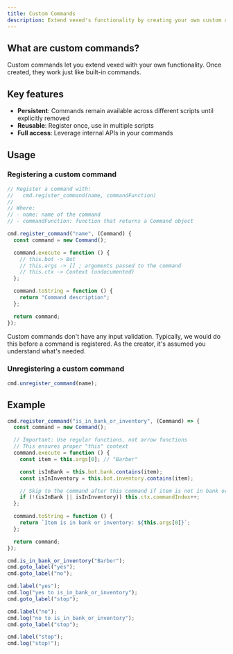 ```yaml
---
title: Custom Commands
description: Extend vexed's functionality by creating your own custom commands
---
```



## What are custom commands?

Custom commands let you extend vexed with your own functionality. Once created, they work just like built-in commands.

## Key features

- **Persistent**: Commands remain available across different scripts until explicitly removed
- **Reusable**: Register once, use in multiple scripts
- **Full access**: Leverage internal APIs in your commands

## Usage

### Registering a custom command

```js showLineNumbers
// Register a command with:
//   cmd.register_command(name, commandFunction)
//
// Where:
// - name: name of the command
// - commandFunction: function that returns a Command object

cmd.register_command("name", (Command) {
  const command = new Command();

  command.execute = function () {
    // this.bot -> Bot
    // this.args -> [] ; arguments passed to the command
    // this.ctx -> Context (undocumented)
  };

  command.toString = function () {
    return "Command description";
  };

  return command;
});
```

<Aside>
  Custom commands don't have any input validation. Typically, we would do this
  before a command is registered. As the creator, it's assumed you understand
  what's needed.
</Aside>

### Unregistering a custom command

```js showLineNumbers
cmd.unregister_command(name);
```

## Example

```js showLineNumbers
cmd.register_command("is_in_bank_or_inventory", (Command) => {
  const command = new Command();

  // Important: Use regular functions, not arrow functions
  // This ensures proper "this" context
  command.execute = function () {
    const item = this.args[0]; // "Barber"

    const isInBank = this.bot.bank.contains(item);
    const isInInventory = this.bot.inventory.contains(item);

    // Skip to the command after this command if item is not in bank or inventory
    if (!(isInBank || isInInventory)) this.ctx.commandIndex++;
  };

  command.toString = function () {
    return `Item is in bank or inventory: ${this.args[0]}`;
  };

  return command;
});

cmd.is_in_bank_or_inventory("Barber");
cmd.goto_label("yes");
cmd.goto_label("no");

cmd.label("yes");
cmd.log("yes to is_in_bank_or_inventory");
cmd.goto_label("stop");

cmd.label("no");
cmd.log("no to is_in_bank_or_inventory");
cmd.goto_label("stop");

cmd.label("stop");
cmd.log("stop!");
```
